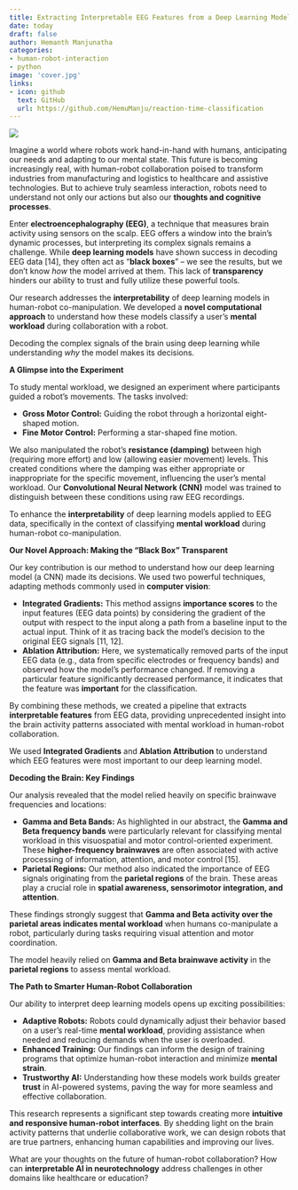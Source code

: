 ```yaml
---
title: Extracting Interpretable EEG Features from a Deep Learning Model to Assess the Quality of Human-Robot Co-manipulation
date: today
draft: false
author: Hemanth Manjunatha
categories:
- human-robot-interaction
- python
image: 'cover.jpg'
links:
- icon: github
  text: GitHub
  url: https://github.com/HemuManju/reaction-time-classification
---
```


![](cover.jpg){fig-align="center"}

Imagine a world where robots work hand-in-hand with humans, anticipating our needs and adapting to our mental state. This future is becoming increasingly real, with human-robot collaboration poised to transform industries from manufacturing and logistics to healthcare and assistive technologies. But to achieve truly seamless interaction, robots need to understand not only our actions but also our **thoughts and cognitive processes**.

Enter **electroencephalography (EEG)**, a technique that measures brain activity using sensors on the scalp. EEG offers a window into the brain's dynamic processes, but interpreting its complex signals remains a challenge. While **deep learning models** have shown success in decoding EEG data \[14], they often act as "**black boxes**" – we see the results, but we don't know *how* the model arrived at them. This lack of **transparency** hinders our ability to trust and fully utilize these powerful tools.

Our research addresses the **interpretability** of deep learning models in human-robot co-manipulation. We developed a **novel computational approach** to understand how these models classify a user's **mental workload** during collaboration with a robot.

:::{.callout-important title="The Challenge"}
Decoding the complex signals of the brain using deep learning while understanding *why* the model makes its decisions.
:::

**A Glimpse into the Experiment**

To study mental workload, we designed an experiment where participants guided a robot's movements. The tasks involved:

* **Gross Motor Control:** Guiding the robot through a horizontal eight-shaped motion.
* **Fine Motor Control:** Performing a star-shaped fine motion.

We also manipulated the robot's **resistance (damping)** between high (requiring more effort) and low (allowing easier movement) levels. This created conditions where the damping was either appropriate or inappropriate for the specific movement, influencing the user's mental workload. Our **Convolutional Neural Network (CNN)** model was trained to distinguish between these conditions using raw EEG recordings.

:::{.callout-important title="Research Goal"}
To enhance the **interpretability** of deep learning models applied to EEG data, specifically in the context of classifying **mental workload** during human-robot co-manipulation.
:::

**Our Novel Approach: Making the "Black Box" Transparent**

Our key contribution is our method to understand how our deep learning model (a CNN) made its decisions. We used two powerful techniques, adapting methods commonly used in **computer vision**:

* **Integrated Gradients:** This method assigns **importance scores** to the input features (EEG data points) by considering the gradient of the output with respect to the input along a path from a baseline input to the actual input. Think of it as tracing back the model's decision to the original EEG signals \[11, 12].
* **Ablation Attribution:** Here, we systematically removed parts of the input EEG data (e.g., data from specific electrodes or frequency bands) and observed how the model's performance changed. If removing a particular feature significantly decreased performance, it indicates that the feature was **important** for the classification.

By combining these methods, we created a pipeline that extracts **interpretable features** from EEG data, providing unprecedented insight into the brain activity patterns associated with mental workload in human-robot collaboration.

:::{.callout-important title="Key Methods"}
We used **Integrated Gradients** and **Ablation Attribution** to understand which EEG features were most important to our deep learning model.
:::

**Decoding the Brain: Key Findings**

Our analysis revealed that the model relied heavily on specific brainwave frequencies and locations:

* **Gamma and Beta Bands:** As highlighted in our abstract, the **Gamma and Beta frequency bands** were particularly relevant for classifying mental workload in this visuospatial and motor control-oriented experiment. These **higher-frequency brainwaves** are often associated with active processing of information, attention, and motor control [15].
* **Parietal Regions:** Our method also indicated the importance of EEG signals originating from the **parietal regions** of the brain. These areas play a crucial role in **spatial awareness, sensorimotor integration, and attention**.

These findings strongly suggest that **Gamma and Beta activity over the parietal areas indicates mental workload** when humans co-manipulate a robot, particularly during tasks requiring visual attention and motor coordination.

:::{.callout-important title="Key Findings"}
The model heavily relied on **Gamma and Beta brainwave activity** in the **parietal regions** to assess mental workload.
:::

**The Path to Smarter Human-Robot Collaboration**

Our ability to interpret deep learning models opens up exciting possibilities:

* **Adaptive Robots:** Robots could dynamically adjust their behavior based on a user's real-time **mental workload**, providing assistance when needed and reducing demands when the user is overloaded.
* **Enhanced Training:** Our findings can inform the design of training programs that optimize human-robot interaction and minimize **mental strain**.
* **Trustworthy AI:** Understanding how these models work builds greater **trust** in AI-powered systems, paving the way for more seamless and effective collaboration.

This research represents a significant step towards creating more **intuitive and responsive human-robot interfaces**. By shedding light on the brain activity patterns that underlie collaborative work, we can design robots that are true partners, enhancing human capabilities and improving our lives.

What are your thoughts on the future of human-robot collaboration? How can **interpretable AI in neurotechnology** address challenges in other domains like healthcare or education?